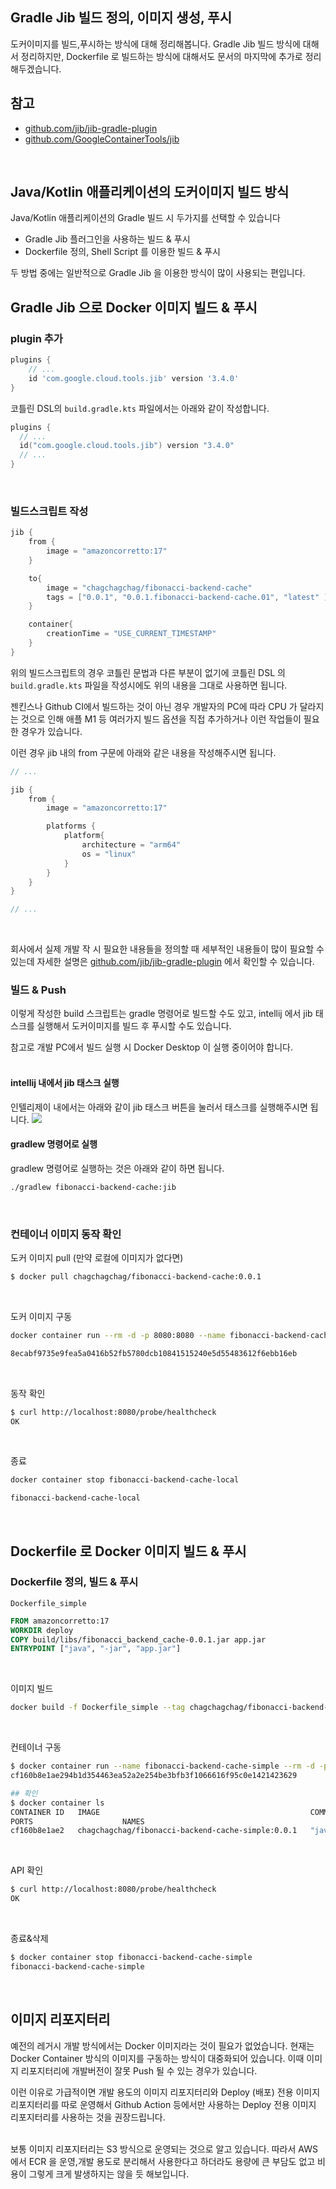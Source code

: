 ## Gradle Jib 빌드 정의, 이미지 생성, 푸시

도커이미지를 빌드,푸시하는 방식에 대해 정리해봅니다. Gradle Jib 빌드 방식에 대해서 정리하지만, Dockerfile 로 빌드하는 방식에 대해서도 문서의 마지막에 추가로 정리해두겠습니다.

## 참고
- [github.com/jib/jib-gradle-plugin](https://github.com/GoogleContainerTools/jib/tree/master/jib-gradle-plugin)
- [github.com/GoogleContainerTools/jib](https://github.com/GoogleContainerTools/jib)
<br/>


## Java/Kotlin 애플리케이션의 도커이미지 빌드 방식
Java/Kotlin 애플리케이션의 Gradle 빌드 시 두가지를 선택할 수 있습니다
- Gradle Jib 플러그인을 사용하는 빌드 & 푸시
- Dockerfile 정의, Shell Script 를 이용한 빌드 & 푸시

두 방법 중에는 일반적으로 Gradle Jib 을 이용한 방식이 많이 사용되는 편입니다.
<br/>

## Gradle Jib 으로 Docker 이미지 빌드 & 푸시
### plugin 추가
```groovy
plugins {
    // ...
	id 'com.google.cloud.tools.jib' version '3.4.0'
}
```

코틀린 DSL의 `build.gradle.kts` 파일에서는 아래와 같이 작성합니다.
```kotlin
plugins {
  // ...
  id("com.google.cloud.tools.jib") version "3.4.0"
  // ...
}
``` 
<br/>

### 빌드스크립트 작성
```groovy
jib {
	from {
		image = "amazoncorretto:17"
	}

	to{
		image = "chagchagchag/fibonacci-backend-cache"
		tags = ["0.0.1", "0.0.1.fibonacci-backend-cache.01", "latest" ]
	}

	container{
		creationTime = "USE_CURRENT_TIMESTAMP"
	}
}
```

위의 빌드스크립트의 경우 코틀린 문법과 다른 부분이 없기에 코틀린 DSL 의 `build.gradle.kts` 파일을 작성시에도 위의 내용을 그대로 사용하면 됩니다.

젠킨스나 Github CI에서 빌드하는 것이 아닌 경우 개발자의 PC에 따라 CPU 가 달라지는 것으로 인해 애플 M1 등 여러가지 빌드 옵션을 직접 추가하거나 이런 작업들이 필요한 경우가 있습니다.

이런 경우 jib 내의 from 구문에 아래와 같은 내용을 작성해주시면 됩니다.
```groovy
// ...

jib {
    from {
        image = "amazoncorretto:17"

        platforms {
            platform{
                architecture = "arm64"
                os = "linux"
            }
        }
    }
}

// ...
```
<br/>


회사에서 실제 개발 작 시 필요한 내용들을 정의할 때 세부적인 내용들이 많이 필요할 수 있는데 자세한 설명은 [github.com/jib/jib-gradle-plugin](https://github.com/GoogleContainerTools/jib/tree/master/jib-gradle-plugin) 에서 확인할 수 있습니다.
<br/>


### 빌드 & Push
이렇게 작성한 build 스크립트는 gradle 명령어로 빌드할 수도 있고, intellij 에서 jib 태스크를 실행해서 도커이미지를 빌드 후 푸시할 수도 있습니다.<br/>

참고로 개발 PC에서 빌드 실행 시 Docker Desktop 이 실행 중이어야 합니다.<br/>
<br/>


#### intellij 내에서 jib 태스크 실행
인텔리제이 내에서는 아래와 같이 jib 태스크 버튼을 눌러서 태스크를 실행해주시면 됩니다.
<img src="https://raw.githubusercontent.com/chagchagchag/fibonacci-backend-docs/main/static/img/202-BACKEND-CACHE-JIB-BUILD/1.png"/>
<br/>


#### gradlew 명령어로 실행
gradlew 명령어로 실행하는 것은 아래와 같이 하면 됩니다.
```bash
./gradlew fibonacci-backend-cache:jib
```
<br/>

### 컨테이너 이미지 동작 확인
도커 이미지 pull (만약 로컬에 이미지가 없다면)
```bash
$ docker pull chagchagchag/fibonacci-backend-cache:0.0.1
```
<br/>

도커 이미지 구동
```bash
docker container run --rm -d -p 8080:8080 --name fibonacci-backend-cache-local chagchagchag/fibonacci-backend-cache:0.0.1

8ecabf9735e9fea5a0416b52fb5780dcb10841515240e5d55483612f6ebb16eb
```
<br/>

동작 확인
```bash
$ curl http://localhost:8080/probe/healthcheck
OK
```
<br/>

종료
```bash
docker container stop fibonacci-backend-cache-local

fibonacci-backend-cache-local
```
<br/>


## Dockerfile 로 Docker 이미지 빌드 & 푸시

### Dockerfile 정의, 빌드 & 푸시
`Dockerfile_simple`
```Dockerfile
FROM amazoncorretto:17
WORKDIR deploy
COPY build/libs/fibonacci_backend_cache-0.0.1.jar app.jar
ENTRYPOINT ["java", "-jar", "app.jar"]
```
<br/>

이미지 빌드
```bash
docker build -f Dockerfile_simple --tag chagchagchag/fibonacci-backend-cache-simple:0.0.1 .
```
<br/>

컨테이너 구동
```bash
$ docker container run --name fibonacci-backend-cache-simple --rm -d -p 8080:8080 chagchagchag/fibonacci-backend-cache-simple:0.0.1
cf160b8e1ae294b1d354463ea52a2e254be3bfb3f1066616f95c0e1421423629

## 확인
$ docker container ls
CONTAINER ID   IMAGE                                               COMMAND               CREATED         STATUS
PORTS                    NAMES
cf160b8e1ae2   chagchagchag/fibonacci-backend-cache-simple:0.0.1   "java -jar app.jar"   6 seconds ago   Up 4 seconds   0.0.0.0:8080->8080/tcp   fibonacci-backend-cache-simple
```
<br/>

API 확인
```bash
$ curl http://localhost:8080/probe/healthcheck
OK
```
<br/>

종료&삭제
```bash
$ docker container stop fibonacci-backend-cache-simple
fibonacci-backend-cache-simple
```
<br/>


## 이미지 리포지터리
예전의 레거시 개발 방식에서는 Docker 이미지라는 것이 필요가 없었습니다. 현재는 Docker Container 방식의 이미지를 구동하는 방식이 대중화되어 있습니다. 이때 이미지 리포지터리에 개발버전이 잘못 Push 될 수 있는 경우가 있습니다.<br/>

이런 이유로 가급적이면 개발 용도의 이미지 리포지터리와 Deploy (배포) 전용 이미지 리포지터리를 따로 운영해서 Github Action 등에서만 사용하는 Deploy 전용 이미지 리포지터리를 사용하는 것을 권장드립니다.<br/>
<br/>

보통 이미지 리포지터리는 S3 방식으로 운영되는 것으로 알고 있습니다. 따라서 AWS에서 ECR 을 운영,개발 용도로 분리해서 사용한다고 하더라도 용량에 큰 부담도 없고 비용이 그렇게 크게 발생하지는 않을 듯 해보입니다.<br/>
<br/>

